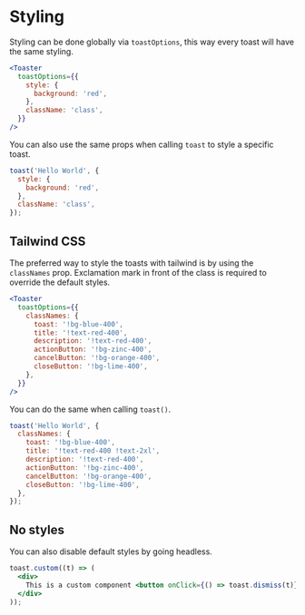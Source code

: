 # Styling

Styling can be done globally via `toastOptions`, this way every toast will have the same styling.

```jsx
<Toaster
  toastOptions={{
    style: {
      background: 'red',
    },
    className: 'class',
  }}
/>
```

You can also use the same props when calling `toast` to style a specific toast.

```jsx
toast('Hello World', {
  style: {
    background: 'red',
  },
  className: 'class',
});
```

## Tailwind CSS

The preferred way to style the toasts with tailwind is by using the `classNames` prop. Exclamation mark in front of the class is required to override the default styles.

```jsx
<Toaster
  toastOptions={{
    classNames: {
      toast: '!bg-blue-400',
      title: '!text-red-400',
      description: '!text-red-400',
      actionButton: '!bg-zinc-400',
      cancelButton: '!bg-orange-400',
      closeButton: '!bg-lime-400',
    },
  }}
/>
```

You can do the same when calling `toast()`.

```jsx
toast('Hello World', {
  classNames: {
    toast: '!bg-blue-400',
    title: '!text-red-400 !text-2xl',
    description: '!text-red-400',
    actionButton: '!bg-zinc-400',
    cancelButton: '!bg-orange-400',
    closeButton: '!bg-lime-400',
  },
});
```

## No styles

You can also disable default styles by going headless.

```jsx
toast.custom((t) => (
  <div>
    This is a custom component <button onClick={() => toast.dismiss(t)}>close</button>
  </div>
));
```
